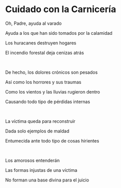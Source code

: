# Cuidado con la Carnicería

Oh, Padre, ayuda al varado

Ayuda a los que han sido tomados por la calamidad

Los huracanes destruyen hogares

El incendio forestal deja cenizas atrás

<br />

De hecho, los dolores crónicos son pesados

Así como los horrores y sus traumas

Como los vientos y las lluvias rugieron dentro

Causando todo tipo de pérdidas internas

<br />

La víctima queda para reconstruir

Dada solo ejemplos de maldad

Entumecida ante todo tipo de cosas hirientes

<p></p>

<br />

Los amorosos entenderán

Las formas injustas de una víctima

No forman una base divina para el juicio

<p></p>